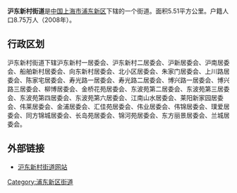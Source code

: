 {{expert|time=2019-06-23T06:54:17+00:00}}
{{no footnotes|time=2019-06-23T06:54:17+00:00}}
{{中国乡级行政区
|行政区全称 = 沪东新村街道
|景观照片文件名 = 
|景观照片描述 = 
|汉语拼音 =
|其他语言 = 
|其他语言名称 = 
|位置图文件名 = 
|位置图描述 = 
|自定义图片=
|上级行政区 = [[上海市|上海市]][[浦东新区|浦东新区]]
|行政区类别 = 街道
|行政区划代码 = 310115011
|行政区划 = 33个居委会
|村委会 = 
|居委会 = 33
|建置时间 = 1998年3月
|领导职位 = 办事处主任
|领导名称 = 樊政红
|政府驻地 = 兰城路247号
|毗邻 = 
|总面积 = 5.51平方公里
|总人口 = 
|户籍人口 = 8.75万人
|户籍人口年份 = 2008年
|常住人口 = 
|常住人口年份 = 
|人口密度 = 
|GDP = 
|邮政编码 = 
|电话区号 = 021
|官方网站 = http://www.hudong.gov.cn/portal/index/index.htm
|网站名称 = 沪东新村街道
}}

'''沪东新村街道'''是[[中国|中国]][[上海市|上海市]][[浦东新区|浦东新区]]下辖的一个街道。面积5.51平方公里。户籍人口8.75万人（2008年）。

== 行政区划 ==
沪东新村街道下辖沪东新村一居委会、沪东新村二居委会、沪新居委会、沪南居委会、船舶新村居委会、向东新村居委会、北小区居委会、朱家门居委会、上川路居委会、陈家宅居委会、寿光路一居委会、寿光路二居委会、博兴路一居委会、博兴路三居委会、柳博居委会、金桥花苑居委会、东波苑第二居委会、东波苑第三居委会、东波苑第四居委会、东波苑第六居委会、江南山水居委会、莱阳新家园居委会、伟莱居委会、金浦居委会、汇佳苑居委会、伟业居委会、伟锦居委会、璞爱居委会、同方锦城居委会、长岛苑居委会、锦河苑居委会、东方丽景居委会、兰城居委会。

== 外部链接 ==
* [https://web.archive.org/web/20120209055134/http://www.hudong.gov.cn/portal/index/index.htm 沪东新村街道网站]

{{浦东新区行政区划}}
{{上海行政区划小作品}}

[[Category:浦东新区街道|Category:浦东新区街道]]